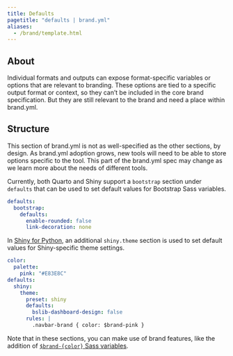 ```yaml
---
title: Defaults
pagetitle: "defaults | brand.yml"
aliases:
  - /brand/template.html
---
```


## About

Individual formats and outputs can expose format-specific variables or options that are relevant to branding.
These options are tied to a specific output format or context, so they can't be included in the core brand specification.
But they are still relevant to the brand and need a place within brand.yml.

## Structure

::: callout-warning
This section of brand.yml is not as well-specified as the other sections, by design.
As brand.yml adoption grows, new tools will need to be able to store options specific to the tool.
This part of the brand.yml spec may change as we learn more about the needs of different tools.
:::

Currently, both Quarto and Shiny support a `bootstrap` section under `defaults` that can be used to set default values for Bootstrap Sass variables.

```.yaml
defaults:
  bootstrap:
    defaults:
      enable-rounded: false
      link-decoration: none
```

In [Shiny for Python](https://shiny.posit.co/py/api/core/ui.Theme.html), an additional `shiny.theme` section is used to set default values for Shiny-specific theme settings.

```.yaml
color:
  palette:
    pink: "#E83E8C"
defaults:
  shiny:
    theme:
      preset: shiny
      defaults:
        bslib-dashboard-design: false
      rules: |
        .navbar-brand { color: $brand-pink }
```

Note that in these sections, you can make use of brand features, like the addition of [`$brand-{color}` Sass variables](color.qmd#automatic-color-definitions).

